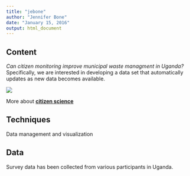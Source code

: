 ```yaml
---
title: "jebone"
author: "Jennifer Bone"
date: "January 15, 2016"
output: html_document
---
```

## Content
        
*Can citizen monitoring improve municipal waste managment in Uganda?* 
Specifically, we are interested in developing a data set that automatically updates as new data becomes available.

 
![](images/jebone_muganda.png)

More about [**citizen science**](https://en.wikipedia.org/wiki/Municipal_solid_waste)

## Techniques
        
Data management and visualization
        
## Data
        
Survey data has been collected from various participants in Uganda.
